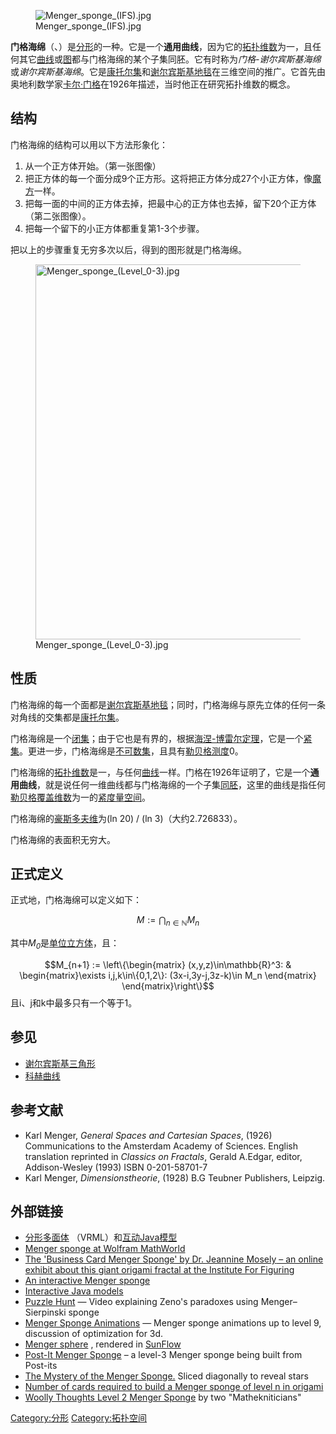 {{NoteTA|G1=Math}}
[[File:Menger_sponge_(IFS).jpg|right]]

'''门格海绵'''（{{lang-en|Menger sponge}}、{{lang-en|Menger universal curve}}）是[[分形|分形]]的一种。它是一个'''通用曲线'''，因为它的[[拓扑维数|拓扑维数]]为一，且任何其它[[曲线|曲线]]或[[图|图]]都与门格海绵的某个子集同胚。它有时称为''门格-谢尔宾斯基海绵''或''谢尔宾斯基海绵''。它是[[康托尔集|康托尔集]]和[[谢尔宾斯基地毯|谢尔宾斯基地毯]]在三维空间的推广。它首先由奥地利数学家[[卡尔·门格|卡尔·门格]]在1926年描述，当时他正在研究拓扑维数的概念。

==结构==

门格海绵的结构可以用以下方法形象化：
# 从一个正方体开始。（第一张图像）
# 把正方体的每一个面分成9个正方形。这将把正方体分成27个小正方体，像[[魔方|魔方]]一样。
# 把每一面的中间的正方体去掉，把最中心的正方体也去掉，留下20个正方体（第二张图像）。
# 把每一个留下的小正方体都重复第1-3个步骤。

把以上的步骤重复无穷多次以后，得到的图形就是门格海绵。

[[File:Menger_sponge_(Level_0-3).jpg|600px]]

==性质==

门格海绵的每一个面都是[[谢尔宾斯基地毯|谢尔宾斯基地毯]]；同时，门格海绵与原先立体的任何一条对角线的交集都是[[康托尔集|康托尔集]]。 

门格海绵是一个[[闭集|闭集]]；由于它也是有界的，根据[[海涅-博雷尔定理|海涅-博雷尔定理]]，它是一个[[紧集|紧集]]。更进一步，门格海绵是[[不可数集|不可数集]]，且具有[[勒贝格测度|勒贝格测度]]0。

门格海绵的[[拓扑维数|拓扑维数]]是一，与任何[[曲线|曲线]]一样。门格在1926年证明了，它是一个'''通用曲线'''，就是说任何一维曲线都与门格海绵的一个子集[[同胚|同胚]]，这里的曲线是指任何[[勒贝格覆盖维数|勒贝格覆盖维数]]为一的[[紧空间|紧]][[度量空间|度量空间]]。

门格海绵的[[豪斯多夫维|豪斯多夫维]]为(ln 20) / (ln 3)（大约2.726833）。

门格海绵的表面积无穷大。

==正式定义==
正式地，门格海绵可以定义如下：

:<math>M := \bigcap_{n\in\mathbb{N}} M_n</math>

其中''M<sub>0</sub>''是[[单位立方体|单位立方体]]，且：

:<math>M_{n+1} := \left\{\begin{matrix}
(x,y,z)\in\mathbb{R}^3: & 
\begin{matrix}\exists i,j,k\in\{0,1,2\}: (3x-i,3y-j,3z-k)\in M_n \end{matrix}
\end{matrix}\right\}</math>且i、j和k中最多只有一个等于1。

==参见==
* [[谢尔宾斯基三角形|谢尔宾斯基三角形]]
* [[科赫曲线|科赫曲线]]

==参考文献==
{{refbegin}}
* Karl Menger, ''General Spaces and Cartesian Spaces'', (1926) Communications to the Amsterdam Academy of Sciences. English translation reprinted in ''Classics on Fractals'', Gerald A.Edgar, editor,  Addison-Wesley (1993) ISBN 0-201-58701-7
* Karl Menger, ''Dimensionstheorie'', (1928) B.G Teubner Publishers, Leipzig.
{{refend}}

==外部链接==
{{Commons|Menger sponge}}
* [https://web.archive.org/web/20080515093001/http://www.ibiblio.org/e-notes/VRML/Poly/Poly.htm 分形多面体] （VRML）和[https://web.archive.org/web/20051217041007/http://www.ibiblio.org/e-notes/3Dapp/Sponge.htm 互动Java模型]
*[http://mathworld.wolfram.com/MengerSponge.html Menger sponge at Wolfram MathWorld] {{Wayback|url=http://mathworld.wolfram.com/MengerSponge.html |date=20201127145455 }}
*[http://theiff.org/oexhibits/menger01.html The 'Business Card Menger Sponge' by Dr. [[Jeannine_Mosely|Jeannine Mosely]] – an online exhibit about this giant origami fractal at the Institute For Figuring] {{Wayback|url=http://theiff.org/oexhibits/menger01.html |date=20210309001312 }}
*[http://www.mathematik.com/Menger/Menger2.html An interactive Menger sponge] {{Wayback|url=http://www.mathematik.com/Menger/Menger2.html |date=20210125175217 }}
*[https://web.archive.org/web/20051217041007/http://www.ibiblio.org/e-notes/3Dapp/Sponge.htm Interactive Java models]
*[http://santisan.free.fr/coco/extras2.htm Puzzle Hunt] {{Wayback|url=http://santisan.free.fr/coco/extras2.htm |date=20210224035333 }} — Video explaining Zeno's paradoxes using Menger–Sierpinski sponge
*[http://www.pure-mirage.com/html/Optimized%20Menger%20Sponges.htm Menger Sponge Animations] {{Wayback|url=http://www.pure-mirage.com/html/Optimized%20Menger%20Sponges.htm |date=20210227001735 }} — Menger sponge animations up to level 9, discussion of optimization for 3d.
*[http://www.flickr.com/photos/fpsunflower/337024546/ Menger sphere] {{Wayback|url=http://www.flickr.com/photos/fpsunflower/337024546/ |date=20210310065428 }}, rendered in [[SunFlow|SunFlow]]
*[http://www.flickr.com/photos/rougeux/sets/72157621702780335/ Post-It Menger Sponge] {{Wayback|url=http://www.flickr.com/photos/rougeux/sets/72157621702780335/ |date=20210509073448 }} – a level-3 Menger sponge being built from Post-its
*[http://www.nytimes.com/2011/06/28/science/28math-menger.html?_r=1 The Mystery of the Menger Sponge.] {{Wayback|url=http://www.nytimes.com/2011/06/28/science/28math-menger.html?_r=1 |date=20210308130458 }} Sliced diagonally to reveal stars
*[http://oeis.org/A212596 Number of cards required to build a Menger sponge of level n in origami] {{Wayback|url=http://oeis.org/A212596 |date=20210308162048 }}
*[http://www.woollythoughts.com/menger.html Woolly Thoughts Level 2 Menger Sponge] {{Wayback|url=http://www.woollythoughts.com/menger.html |date=20210417131828 }} by two "Mathekniticians"

{{分形}}

[[Category:分形|Category:分形]]
[[Category:拓扑空间|Category:拓扑空间]]